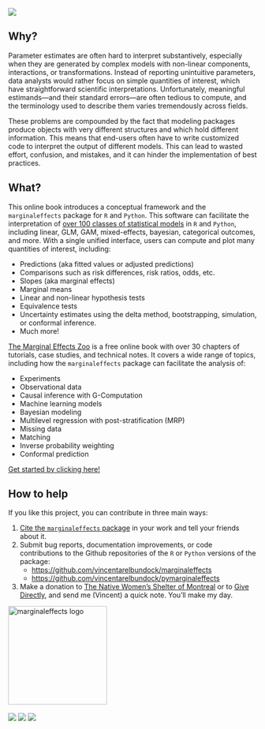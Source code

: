 ![](images/zoo_banner.png)

## Why? 

Parameter estimates are often hard to interpret substantively, especially when they are generated by complex models with non-linear components, interactions, or transformations. Instead of reporting unintuitive parameters, data analysts would rather focus on simple quantities of interest, which have straightforward scientific interpretations. Unfortunately, meaningful estimands---and their standard errors---are often tedious to compute, and the terminology used to describe them varies tremendously across fields.

These problems are compounded by the fact that modeling packages produce objects with very different structures and which hold different information. This means that end-users often have to write customized code to interpret the output of different models. This can lead to wasted effort, confusion, and mistakes, and it can hinder the implementation of best practices.

## What?

This online book introduces a conceptual framework and the `marginaleffects` package for `R` and `Python`. This software can facilitate the interpretation of [over 100 classes of statistical models](https://marginaleffects.com/vignettes/supported_models.html) in `R` and `Python`, including linear, GLM, GAM, mixed-effects, bayesian, categorical outcomes, and more. With a single unified interface, users can compute and plot many quantities of interest, including:

* Predictions (aka fitted values or adjusted predictions)
* Comparisons such as risk differences, risk ratios, odds, etc.
* Slopes (aka marginal effects) 
* Marginal means
* Linear and non-linear hypothesis tests
* Equivalence tests
* Uncertainty estimates using the delta method, bootstrapping, simulation, or conformal inference.
* Much more!

[The Marginal Effects Zoo](https://marginaleffects.com/) is a free online book with over 30 chapters of tutorials, case studies, and technical notes.  It covers a wide range of topics, including how the `marginaleffects` package can facilitate the analysis of:

* Experiments
* Observational data
* Causal inference with G-Computation
* Machine learning models
* Bayesian modeling
* Multilevel regression with post-stratification (MRP)
* Missing data
* Matching
* Inverse probability weighting
* Conformal prediction

[Get started by clicking here!](https://marginaleffects.com/vignettes/get_started.html)

## How to help

If you like this project, you can contribute in three main ways:

1. [Cite the `marginaleffects` package](CITATION.html) in your work and tell your friends about it.
2. Submit bug reports, documentation improvements, or code contributions to the Github repositories of the `R` or `Python` versions of the package:
   - <https://github.com/vincentarelbundock/marginaleffects>
   - <https://github.com/vincentarelbundock/pymarginaleffects>
3. Make a donation to [The Native Women's Shelter of Montreal](https://www.nwsm.info/) or to [Give Directly](https://www.givedirectly.org/), and send me (Vincent) a quick note. You'll make my day.

<div align="center">
<a href="http://marginaleffects.com">
    <img src="https://user-images.githubusercontent.com/987057/134899484-e3392510-2e94-4c39-9830-53356fa5feed.png" align="center" alt="marginaleffects logo" width="200" />
</a>
<br><br>
<img src="https://github.com/vincentarelbundock/marginaleffects/workflows/R-CMD-check/badge.svg">
<img src="https://img.shields.io/badge/license-GPLv3-blue">
<a href = "https://marginaleffects.com" target = "_blank"><img src="https://img.shields.io/static/v1?label=Website&message=Visit&color=blue"></a>
<br><br>
</div>